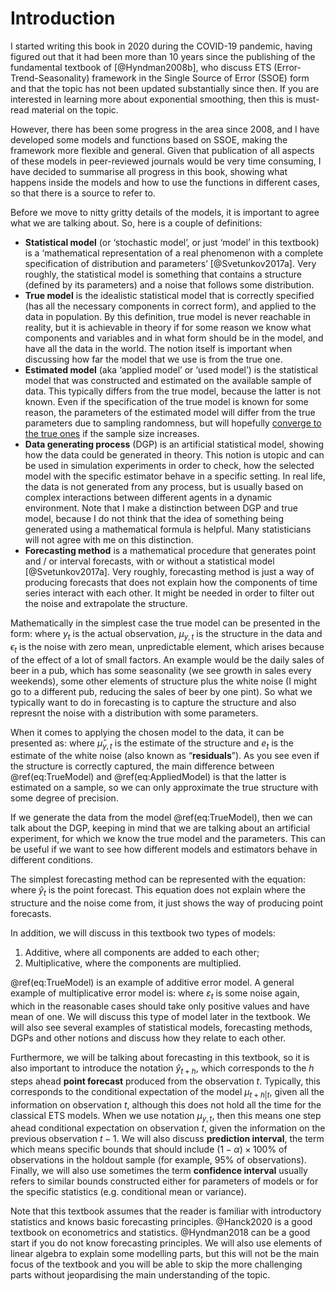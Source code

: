 # Introduction {#intro}
I started writing this book in 2020 during the COVID-19 pandemic, having figured out that it had been more than 10 years since the publishing of the fundamental textbook of [@Hyndman2008b], who discuss ETS (Error-Trend-Seasonality) framework in the Single Source of Error (SSOE) form and that the topic has not been updated substantially since then. If you are interested in learning more about exponential smoothing, then this is must-read material on the topic.

However, there has been some progress in the area since 2008, and I have developed some models and functions based on SSOE, making the framework more flexible and general. Given that publication of all aspects of these models in peer-reviewed journals would be very time consuming, I have decided to summarise all progress in this book, showing what happens inside the models and how to use the functions in different cases, so that there is a source to refer to.

Before we move to nitty gritty details of the models, it is important to agree what we are talking about. So, here is a couple of definitions:

- **Statistical model** (or 'stochastic model', or just 'model' in this textbook) is a 'mathematical representation of a real phenomenon with a complete specification of distribution and parameters' [@Svetunkov2017a]. Very roughly, the statistical model is something that contains a structure (defined by its parameters) and a noise that follows some distribution.
- **True model** is the idealistic statistical model that is correctly specified (has all the necessary components in correct form), and applied to the data in population. By this definition, true model is never reachable in reality, but it is achievable in theory if for some reason we know what components and variables and in what form should be in the model, and have all the data in the world. The notion itself is important when discussing how far the model that we use is from the true one.
- **Estimated model** (aka 'applied model' or 'used model') is the statistical model that was constructed and estimated on the available sample of data. This typically differs from the true model, because the latter is not known. Even if the specification of the true model is known for some reason, the parameters of the estimated model will differ from the true parameters due to sampling randomness, but will hopefully [converge to the true ones](#statistics) if the sample size increases.
- **Data generating process** (DGP) is an artificial statistical model, showing how the data could be generated in theory. This notion is utopic and can be used in simulation experiments in order to check, how the selected model with the specific estimator behave in a specific setting. In real life, the data is not generated from any process, but is usually based on complex interactions between different agents in a dynamic environment. Note that I make a distinction between DGP and true model, because I do not think that the idea of something being generated using a mathematical formula is helpful. Many statisticians will not agree with me on this distinction.
- **Forecasting method** is a mathematical procedure that generates point and / or interval forecasts, with or without a statistical model [@Svetunkov2017a]. Very roughly, forecasting method is just a way of producing forecasts that does not explain how the components of time series interact with each other. It might be needed in order to filter out the noise and extrapolate the structure.

Mathematically in the simplest case the true model can be presented in the form:
\begin{equation}
    y_t = \mu_{y,t} + \epsilon_t,
    (\#eq:TrueModel)
\end{equation}
where $y_t$ is the actual observation, $\mu_{y,t}$ is the structure in the data and $\epsilon_t$ is the noise with zero mean, unpredictable element, which arises because of the effect of a lot of small factors. An example would be the daily sales of beer in a pub, which has some seasonality (we see growth in sales every weekends), some other elements of structure plus the white noise (I might go to a different pub, reducing the sales of beer by one pint). So what we typically want to do in forecasting is to capture the structure and also represnt the noise with a distribution with some parameters.

When it comes to applying the chosen model to the data, it can be presented as:
\begin{equation}
    y_t = \hat{\mu}_{y,t} + e_t,
    (\#eq:AppliedModel)
\end{equation}
where $\hat{\mu}_{y,t}$ is the estimate of the structure and $e_t$ is the estimate of the white noise (also known as "**residuals**"). As you see even if the structure is correctly captured, the main difference between \@ref(eq:TrueModel) and \@ref(eq:AppliedModel) is that the latter is estimated on a sample, so we can only approximate the true structure with some degree of precision.

If we generate the data from the model \@ref(eq:TrueModel), then we can talk about the DGP, keeping in mind that we are talking about an artificial experiment, for which we know the true model and the parameters. This can be useful if we want to see how different models and estimators behave in different conditions.

The simplest forecasting method can be represented with the equation:
\begin{equation}
    \hat{y}_t = \hat{\mu}_{y,t},
    (\#eq:Method)
\end{equation}
where $\hat{y}_t$ is the point forecast. This equation does not explain where the structure and the noise come from, it just shows the way of producing point forecasts.

In addition, we will discuss in this textbook two types of models:

1. Additive, where all components are added to each other;
2. Multiplicative, where the components are multiplied.

\@ref(eq:TrueModel) is an example of additive error model. A general example of multiplicative error model is:
\begin{equation}
    y_t = \mu_{y,t} \varepsilon_t,
    (\#eq:TrueModelMultiplicative)
\end{equation}
where $\varepsilon_t$ is some noise again, which in the reasonable cases should take only positive values and have mean of one. We will discuss this type of model later in the textbook. We will also see several examples of statistical models, forecasting methods, DGPs and other notions and discuss how they relate to each other.

Furthermore, we will be talking about forecasting in this textbook, so it is also important to introduce the notation $\hat{y}_{t+h}$, which corresponds to the $h$ steps ahead **point forecast** produced from the observation $t$. Typically, this corresponds to the conditional expectation of the model $\mu_{t+h|t}$, given all the information on observation $t$, although this does not hold all the time for the classical ETS models. When we use notation $\mu_{y,t}$, then this means one step ahead conditional expectation on observation $t$, given the information on the previous observation $t-1$. We will also discuss **prediction interval**, the term which means specific bounds that should include $(1-\alpha)\times100$% of observations in the holdout sample (for example, 95% of observations). Finally, we will also use sometimes the term **confidence interval** usually refers to similar bounds constructed either for parameters of models or for the specific statistics (e.g. conditional mean or variance).

Note that this textbook assumes that the reader is familiar with introductory statistics and knows basic forecasting principles. @Hanck2020 is a good textbook on econometrics and statistics. @Hyndman2018 can be a good start if you do not know forecasting principles. We will also use elements of linear algebra to explain some modelling parts, but this will not be the main focus of the textbook and you will be able to skip the more challenging parts without jeopardising the main understanding of the topic.
